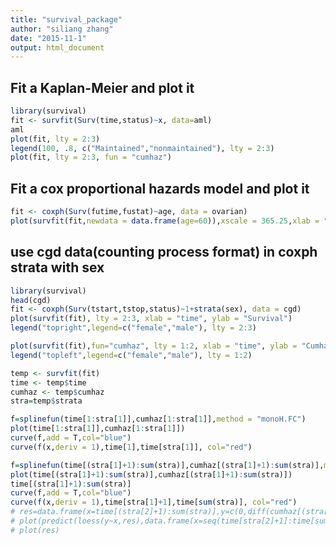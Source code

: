 ```yaml
---
title: "survival_package"
author: "siliang zhang"
date: "2015-11-1"
output: html_document
---
```


## Fit a Kaplan-Meier and plot it 
```r
library(survival)
fit <- survfit(Surv(time,status)~x, data=aml)
aml
plot(fit, lty = 2:3)
legend(100, .8, c("Maintained","nonmaintained"), lty = 2:3)
plot(fit, lty = 2:3, fun = "cumhaz")
```


## Fit a cox proportional hazards model and plot it
```r
fit <- coxph(Surv(futime,fustat)~age, data = ovarian)
plot(survfit(fit,newdata = data.frame(age=60)),xscale = 365.25,xlab = "years", ylab = "survival")
```

## use cgd data(counting process format) in coxph strata with sex
```r
library(survival)
head(cgd)
fit <- coxph(Surv(tstart,tstop,status)~1+strata(sex), data = cgd)
plot(survfit(fit), lty = 2:3, xlab = "time", ylab = "Survival")
legend("topright",legend=c("female","male"), lty = 2:3)

plot(survfit(fit),fun="cumhaz", lty = 1:2, xlab = "time", ylab = "Cumhaz")
legend("topleft",legend=c("female","male"), lty = 1:2)

temp <- survfit(fit)
time <- temp$time
cumhaz <- temp$cumhaz
stra=temp$strata

f=splinefun(time[1:stra[1]],cumhaz[1:stra[1]],method = "monoH.FC")
plot(time[1:stra[1]],cumhaz[1:stra[1]])
curve(f,add = T,col="blue")
curve(f(x,deriv = 1),time[1],time[stra[1]], col="red")

f=splinefun(time[(stra[1]+1):sum(stra)],cumhaz[(stra[1]+1):sum(stra)],method = "monoH.FC")
plot(time[(stra[1]+1):sum(stra)],cumhaz[(stra[1]+1):sum(stra)])
time[(stra[1]+1):sum(stra)]
curve(f,add = T,col="blue")
curve(f(x,deriv = 1),time[stra[1]+1],time[sum(stra)], col="red")
# res=data.frame(x=time[(stra[2]+1):sum(stra)],y=c(0,diff(cumhaz[(stra[2]+1):sum(stra)])))
# plot(predict(loess(y~x,res),data.frame(x=seq(time[stra[2]+1]:time[sum(stra)]))),pch=20,col="blue",cex=.2)
# plot(res)

```


